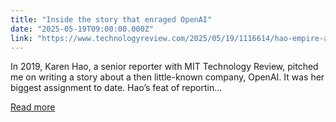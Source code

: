 ```yaml
---
title: "Inside the story that enraged OpenAI"
date: "2025-05-19T09:00:00.000Z"
link: "https://www.technologyreview.com/2025/05/19/1116614/hao-empire-ai-openai/"
---
```


In 2019, Karen Hao, a senior reporter with MIT Technology Review, pitched me on writing a story about a then little-known company, OpenAI. It was her biggest assignment to date. Hao’s feat of reportin...

[Read more](https://www.technologyreview.com/2025/05/19/1116614/hao-empire-ai-openai/)
